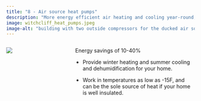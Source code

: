 ```yaml
---
title: "8 - Air source heat pumps"
description: "More energy efficient air heating and cooling year-round, saving costs on long-term energy bills and reducing fossil fuel usage"
image: witchcliff_heat_pumps.jpeg
image-alt: "building with two outside compressors for the ducked air source heat pump"
---
```


:::: {.columns}

::: {.column width="20%"}
![](witchcliff_heat_pumps.jpeg)
:::

::: {.column width="10%"}
<!-- empty column to create gap -->
:::

::: {.column width="70%"}

 Energy savings of 10-40%

-   Provide winter heating and summer cooling and dehumidification for your home.

-   Work in temperatures as low as -15F, and can be the sole source of heat if your home is well insulated.
:::

::::
